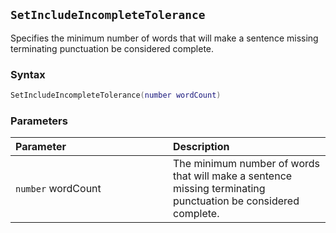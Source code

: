 ::: {.minipage data-latex="{\textwidth}"}
## `SetIncludeIncompleteTolerance`

Specifies the minimum number of words that will make a sentence missing terminating punctuation be considered complete.

### Syntax {-}

``` .lua
SetIncludeIncompleteTolerance(number wordCount)
```

### Parameters {-}

**Parameter** | **Description**
| :-- | :-- |
| `number` wordCount | The minimum number of words that will make a sentence missing terminating punctuation be considered complete. |
:::
